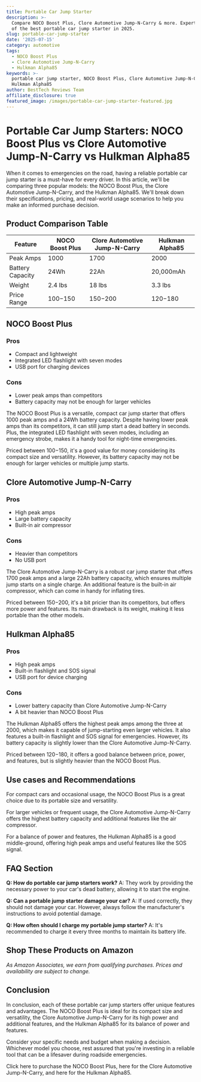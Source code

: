```yaml
---
title: Portable Car Jump Starter
description: >-
  Compare NOCO Boost Plus, Clore Automotive Jump-N-Carry & more. Expert reviews
  of the best portable car jump starter in 2025.
slug: portable-car-jump-starter
date: '2025-07-15'
category: automotive
tags:
  - NOCO Boost Plus
  - Clore Automotive Jump-N-Carry
  - Hulkman Alpha85
keywords: >-
  portable car jump starter, NOCO Boost Plus, Clore Automotive Jump-N-Carry,
  Hulkman Alpha85
author: BestTech Reviews Team
affiliate_disclosure: true
featured_image: /images/portable-car-jump-starter-featured.jpg
---
```


# Portable Car Jump Starters: <ProductLink productName="NOCO Boost Plus">NOCO Boost Plus</ProductLink> vs Clore Automotive Jump-N-Carry vs Hulkman Alpha85

When it comes to emergencies on the road, having a reliable portable car jump starter is a must-have for every driver. In this article, we'll be comparing three popular models: the <ProductLink productName="NOCO Boost Plus">NOCO Boost Plus</ProductLink>, the Clore Automotive Jump-N-Carry, and the Hulkman Alpha85. We'll break down their specifications, pricing, and real-world usage scenarios to help you make an informed purchase decision.

## Product Comparison Table

| Feature | <ProductLink productName="NOCO Boost Plus">NOCO Boost Plus</ProductLink> | Clore Automotive Jump-N-Carry | Hulkman Alpha85 |
|---|---|---|---|
| Peak Amps | 1000 | 1700 | 2000 |
| Battery Capacity | 24Wh | 22Ah | 20,000mAh|
| Weight | 2.4 lbs | 18 lbs | 3.3 lbs |
| Price Range | $100-$150 | $150-$200 | $120-$180 |

## <ProductLink productName="NOCO Boost Plus">NOCO Boost Plus</ProductLink>

### Pros
- Compact and lightweight
- Integrated LED flashlight with seven modes
- USB port for charging devices

### Cons
- Lower peak amps than competitors
- Battery capacity may not be enough for larger vehicles

The <ProductLink productName="NOCO Boost Plus">NOCO Boost Plus</ProductLink> is a versatile, compact car jump starter that offers 1000 peak amps and a 24Wh battery capacity. Despite having lower peak amps than its competitors, it can still jump start a dead battery in seconds. Plus, the integrated LED flashlight with seven modes, including an emergency strobe, makes it a handy tool for night-time emergencies. 

Priced between $100-$150, it's a good value for money considering its compact size and versatility. However, its battery capacity may not be enough for larger vehicles or multiple jump starts.

## <ProductLink productName="Clore Automotive Jump-N-Carry">Clore Automotive Jump-N-Carry</ProductLink>

### Pros
- High peak amps
- Large battery capacity
- Built-in air compressor

### Cons
- Heavier than competitors
- No USB port

The <ProductLink productName="Clore Automotive Jump-N-Carry">Clore Automotive Jump-N-Carry</ProductLink> is a robust car jump starter that offers 1700 peak amps and a large 22Ah battery capacity, which ensures multiple jump starts on a single charge. An additional feature is the built-in air compressor, which can come in handy for inflating tires.

Priced between $150-$200, it's a bit pricier than its competitors, but offers more power and features. Its main drawback is its weight, making it less portable than the other models.

## <ProductLink productName="Hulkman Alpha85">Hulkman Alpha85</ProductLink>

### Pros
- High peak amps
- Built-in flashlight and SOS signal
- USB port for device charging

### Cons
- Lower battery capacity than Clore Automotive Jump-N-Carry
- A bit heavier than <ProductLink productName="NOCO Boost Plus">NOCO Boost Plus</ProductLink>

The Hulkman Alpha85 offers the highest peak amps among the three at 2000, which makes it capable of jump-starting even larger vehicles. It also features a built-in flashlight and SOS signal for emergencies. However, its battery capacity is slightly lower than the <ProductLink productName="Clore Automotive Jump-N-Carry">Clore Automotive Jump-N-Carry</ProductLink>.

Priced between $120-$180, it offers a good balance between price, power, and features, but is slightly heavier than the <ProductLink productName="NOCO Boost Plus">NOCO Boost Plus</ProductLink>.

## Use cases and Recommendations

For compact cars and occasional usage, the <ProductLink productName="NOCO Boost Plus">NOCO Boost Plus</ProductLink> is a great choice due to its portable size and versatility. 

For larger vehicles or frequent usage, the <ProductLink productName="Clore Automotive Jump-N-Carry">Clore Automotive Jump-N-Carry</ProductLink> offers the highest battery capacity and additional features like the air compressor. 

For a balance of power and features, the <ProductLink productName="Hulkman Alpha85">Hulkman Alpha85</ProductLink> is a good middle-ground, offering high peak amps and useful features like the SOS signal.

## FAQ Section

**Q: How do portable car jump starters work?**
A: They work by providing the necessary power to your car's dead battery, allowing it to start the engine. 

**Q: Can a portable jump starter damage your car?**
A: If used correctly, they should not damage your car. However, always follow the manufacturer's instructions to avoid potential damage.

**Q: How often should I charge my portable jump starter?**
A: It's recommended to charge it every three months to maintain its battery life.


## Shop These Products on Amazon

<div style={{display: "flex", gap: "1rem", flexWrap: "wrap", margin: "2rem 0"}}>
  <AmazonButton productName="NOCO Boost Plus" />
  <AmazonButton productName="Clore Automotive Jump-N-Carry" />
  <AmazonButton productName="Hulkman Alpha85" />
</div>

*As Amazon Associates, we earn from qualifying purchases. Prices and availability are subject to change.*

## Conclusion

In conclusion, each of these portable car jump starters offer unique features and advantages. The <ProductLink productName="NOCO Boost Plus">NOCO Boost Plus</ProductLink> is ideal for its compact size and versatility, the Clore Automotive Jump-N-Carry for its high power and additional features, and the <ProductLink productName="Hulkman Alpha85">Hulkman Alpha85</ProductLink> for its balance of power and features. 

Consider your specific needs and budget when making a decision. Whichever model you choose, rest assured that you're investing in a reliable tool that can be a lifesaver during roadside emergencies. 

Click here to purchase the <ProductLink productName="NOCO Boost Plus">NOCO Boost Plus</ProductLink>, here for the Clore Automotive Jump-N-Carry, and here for the Hulkman Alpha85.
